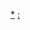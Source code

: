 {{NOT|分类:各国一级行政区划导航模板}}
{{Categories by country|nocat}}
{{Template category
|type = navbox
}}

[[Category:各国一级行政区|*]]
[[Category:各国导航模板|:]]